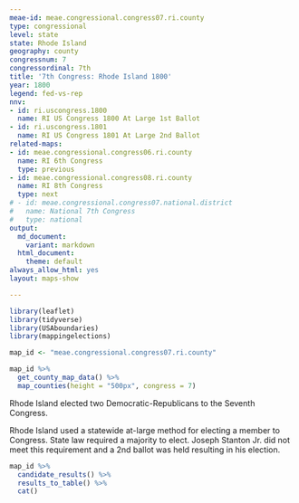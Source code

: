 ```yaml
---
meae-id: meae.congressional.congress07.ri.county
type: congressional
level: state
state: Rhode Island
geography: county
congressnum: 7
congressordinal: 7th
title: '7th Congress: Rhode Island 1800'
year: 1800
legend: fed-vs-rep
nnv:
- id: ri.uscongress.1800
  name: RI US Congress 1800 At Large 1st Ballot
- id: ri.uscongress.1801
  name: RI US Congress 1801 At Large 2nd Ballot
related-maps:
- id: meae.congressional.congress06.ri.county
  name: RI 6th Congress
  type: previous
- id: meae.congressional.congress08.ri.county
  name: RI 8th Congress
  type: next
# - id: meae.congressional.congress07.national.district
#   name: National 7th Congress
#   type: national
output:
  md_document:
    variant: markdown
  html_document:
    theme: default
always_allow_html: yes
layout: maps-show

---
```


```r
library(leaflet)
library(tidyverse)
library(USAboundaries)
library(mappingelections)

map_id <- "meae.congressional.congress07.ri.county"
```

<div class="map">

```r
map_id %>%
  get_county_map_data() %>%
  map_counties(height = "500px", congress = 7)
```

</div>

Rhode Island elected two Democratic-Republicans to the Seventh Congress.

Rhode Island used a statewide at-large method for electing a member to Congress. State law required a majority to elect. Joseph Stanton Jr. did not meet this requirement and a 2nd ballot was held resulting in his election. 

<div class="results-table">

```r
map_id %>%
  candidate_results() %>%
  results_to_table() %>%
  cat()
```

</div>
